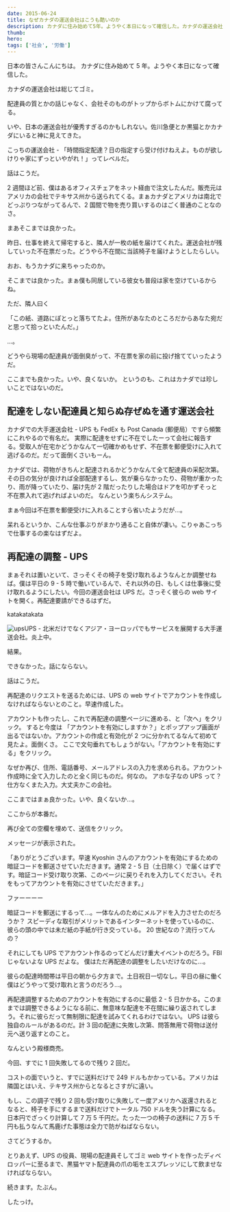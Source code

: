 ```yaml
---
date: 2015-06-24
title: なぜカナダの運送会社はこうも酷いのか
description: カナダに住み始めて5年。ようやく本日になって確信した。カナダの運送会社は総じてゴミ。
thumb:
hero:
tags: ['社会', '労働']
---
```


日本の皆さんこんにちは。
カナダに住み始めて 5 年。ようやく本日になって確信した。

カナダの運送会社は総じてゴミ。

配達員の質とかの話じゃなく、会社そのものがトップからボトムにかけて腐ってる。

いや、日本の運送会社が優秀すぎるのかもしれない。佐川急便とか黒猫とかカナダにいると神に見えてきた。

こっちの運送会社 - 「時間指定配達？日の指定すら受け付けねえよ。ものが欲しけりゃ家にずっといやがれ！」ってレベルだ。

話はこうだ。

2 週間ほど前、僕はあるオフィスチェアをネット経由で注文したんだ。販売元はアメリカの会社でテキサス州から送られてくる。まぁカナダとアメリカは南北でどっぷりつながってるんで、2 国間で物を売り買いするのはごく普通のことなのさ。

まあそこまでは良かった。

昨日、仕事を終えて帰宅すると、隣人が一枚の紙を届けてくれた。運送会社が残していった不在票だった。どうやら不在間に当該椅子を届けようとしたらしい。

おお、もうカナダに来ちゃったのか。

そこまでは良かった。まぁ僕も同居している彼女も普段は家を空けているからね。

ただ、隣人曰く

「この紙、道路にぽとっと落ちてたよ。住所があなたのところだからあなた宛だと思って拾っといたんだ。」

…。

どうやら現場の配達員が面倒臭がって、不在票を家の前に投げ捨てていったようだ。

ここまでも良かった。いや、良くないか。
というのも、これはカナダでは珍しいことではないのだ。

## 配達をしない配達員と知らぬ存ぜぬを通す運送会社

カナダでの大手運送会社 - UPS も FedEx も Post Canada (郵便局）ですら頻繁にこれやるので有名だ。
実際に配達をせずに不在でしたーって会社に報告する。受取人が在宅かどうかなんて一切確かめもせず、不在票を郵便受けに入れて逃げるのだ。だって面倒くさいもーん。

カナダでは、荷物がきちんと配達されるかどうかなんて全て配達員の采配次第。その日の気分が良ければ全部配達するし、気が乗らなかったり、荷物が重かったり、雨が降っていたり、届け先が 2 階だったりした場合はドアを叩かずそっと不在票入れて逃げればよいのだ。
なんという楽ちんシステム。

まぁ今回は不在票を郵便受けに入れることすら省いたようだが…。

呆れるというか、こんな仕事ぶりがまかり通ること自体が凄い。こりゃあこっちで仕事するの楽なはずだよ。

## 再配達の調整 - UPS

まぁそれは置いといて、さっそくその椅子を受け取れるようなんとか調整せねば。僕は平日の 9 - 5 時で働いているんで、それ以外の日、もしくは仕事後に受け取れるようにしたい。今回の運送会社は UPS だ。さっそく彼らの web サイトを開く。再配達要請ができるはずだ。

katakatakata

![ups](../images/canada_shipping/ups.jpg)UPS -
北米だけでなくアジア・ヨーロッパでもサービスを展開する大手運送会社。炎上中。

結果。

できなかった。話にならない。

話はこうだ。

再配達のリクエストを送るためには、UPS の web サイトでアカウントを作成しなければならないとのこと。早速作成した。

アカウントも作ったし、これで再配達の調整ページに進める、と「次へ」をクリック。
すると今度は 「アカウントを有効にしますか？」とポップアップ画面が出るではないか。アカウントの作成と有効化が 2 つに分かれてるなんて初めて見たよ。面倒くさ。
ここで文句垂れてもしょうがない。「アカウントを有効にする」をクリック。

なぜか再び、住所、電話番号、メールアドレスの入力を求められる。アカウント作成時に全て入力したのと全く同じものだ。何なの。
アホな子なの UPS って？
仕方なくまた入力。大丈夫かこの会社。

ここまではまぁ良かった。いや、良くないか…。

ここからが本番だ。

再び全ての空欄を埋めて、送信をクリック。

メッセージが表示された。

「ありがとうございます。早速 Kyoshin さんのアカウントを有効にするための暗証コードを郵送させていただきます。通常 2 - 5 日（土日除く）で届くはずです。暗証コード受け取り次第、このページに戻りそれを入力してください。それをもってアカウントを有効にさせていただきます。」

ファーーーー

暗証コードを郵送にするって…。一体なんのためにメルアドを入力させたのだろうか？
スピーディな取引がメリットであるインターネットを使っているのに、彼らの頭の中では未だ紙の手紙が行き交っている。
20 世紀なの？流行ってんの？

それにしても UPS でアカウント作るのってどんだけ重大イベントのだろう。FBI じゃないよな UPS だよな。
僕はただ再配達の調整をしたいだけなのに…。

彼らの配達時間帯は平日の朝から夕方まで。土日祝日一切なし。平日の昼に働く僕はどうやって受け取れと言うのだろう…。

再配達調整するためのアカウントを有効にするのに最低 2 - 5 日かかる。このままでは調整できるようになる前に、無意味な配達を不在間に繰り返されてしまう。それに彼らだって無制限に配達を試みてくれるわけではない。
UPS は彼ら独自のルールがあるのだ。計 3 回の配達に失敗し次第、問答無用で荷物は送付元へ送り返すとのこと。

なんという殿様商売。

今回、すでに 1 回失敗してるので残り 2 回だ。

コストの面でいうと、すでに送料だけで 249 ドルもかかっている。アメリカは隣国とはいえ、テキサス州からとなるとさすがに遠い。

もし、この調子で残り 2 回も受け取りに失敗して一度アメリカへ返還されるとなると、椅子を手にするまで送料だけでトータル 750 ドルを失う計算になる。日本円でざっくり計算して 7 万 5 千円だ。たった一つの椅子の送料に 7 万 5 千円も払うなんて馬鹿げた事態は全力で防がねばならない。

さてどうするか。

とりあえず、UPS の役員、現場の配達員そしてゴミ web サイトを作ったディベロッパーに至るまで、黒猫ヤマト配達員の爪の垢をエスプレッソにして飲ませなければならない。

続きます。たぶん。

したっけ。
